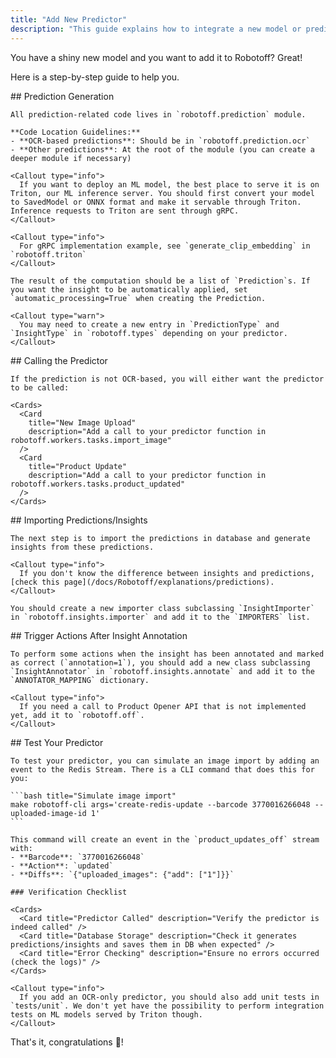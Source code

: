 ```yaml
---
title: "Add New Predictor"
description: "This guide explains how to integrate a new model or predictor into Robotoff. It covers prediction generation, calling the predictor, importing predictions/insights, triggering actions after annotation, and testing your new predictor."
---
```



You have a shiny new model and you want to add it to Robotoff? Great!

Here is a step-by-step guide to help you.

<Steps>
  <Step>
    ## Prediction Generation

    All prediction-related code lives in `robotoff.prediction` module.

    **Code Location Guidelines:**
    - **OCR-based predictions**: Should be in `robotoff.prediction.ocr`
    - **Other predictions**: At the root of the module (you can create a deeper module if necessary)

    <Callout type="info">
      If you want to deploy an ML model, the best place to serve it is on Triton, our ML inference server. You should first convert your model to SavedModel or ONNX format and make it servable through Triton. Inference requests to Triton are sent through gRPC.
    </Callout>

    <Callout type="info">
      For gRPC implementation example, see `generate_clip_embedding` in `robotoff.triton`
    </Callout>

    The result of the computation should be a list of `Prediction`s. If you want the insight to be automatically applied, set `automatic_processing=True` when creating the Prediction.

    <Callout type="warn">
      You may need to create a new entry in `PredictionType` and `InsightType` in `robotoff.types` depending on your predictor.
    </Callout>

  </Step>

  <Step>
    ## Calling the Predictor

    If the prediction is not OCR-based, you will either want the predictor to be called:

    <Cards>
      <Card
        title="New Image Upload"
        description="Add a call to your predictor function in robotoff.workers.tasks.import_image"
      />
      <Card
        title="Product Update"
        description="Add a call to your predictor function in robotoff.workers.tasks.product_updated"
      />
    </Cards>

  </Step>

  <Step>
    ## Importing Predictions/Insights

    The next step is to import the predictions in database and generate insights from these predictions.

    <Callout type="info">
      If you don't know the difference between insights and predictions, [check this page](/docs/Robotoff/explanations/predictions).
    </Callout>

    You should create a new importer class subclassing `InsightImporter` in `robotoff.insights.importer` and add it to the `IMPORTERS` list.

  </Step>

  <Step>
    ## Trigger Actions After Insight Annotation

    To perform some actions when the insight has been annotated and marked as correct (`annotation=1`), you should add a new class subclassing `InsightAnnotator` in `robotoff.insights.annotate` and add it to the `ANNOTATOR_MAPPING` dictionary.

    <Callout type="info">
      If you need a call to Product Opener API that is not implemented yet, add it to `robotoff.off`.
    </Callout>

  </Step>

  <Step>
    ## Test Your Predictor

    To test your predictor, you can simulate an image import by adding an event to the Redis Stream. There is a CLI command that does this for you:

    ```bash title="Simulate image import"
    make robotoff-cli args='create-redis-update --barcode 3770016266048 --uploaded-image-id 1'
    ```

    This command will create an event in the `product_updates_off` stream with:
    - **Barcode**: `3770016266048`
    - **Action**: `updated`
    - **Diffs**: `{"uploaded_images": {"add": ["1"]}}`

    ### Verification Checklist

    <Cards>
      <Card title="Predictor Called" description="Verify the predictor is indeed called" />
      <Card title="Database Storage" description="Check it generates predictions/insights and saves them in DB when expected" />
      <Card title="Error Checking" description="Ensure no errors occurred (check the logs)" />
    </Cards>

    <Callout type="info">
      If you add an OCR-only predictor, you should also add unit tests in `tests/unit`. We don't yet have the possibility to perform integration tests on ML models served by Triton though.
    </Callout>

  </Step>
</Steps>

<Callout type="success">That's it, congratulations 🎉!</Callout>
